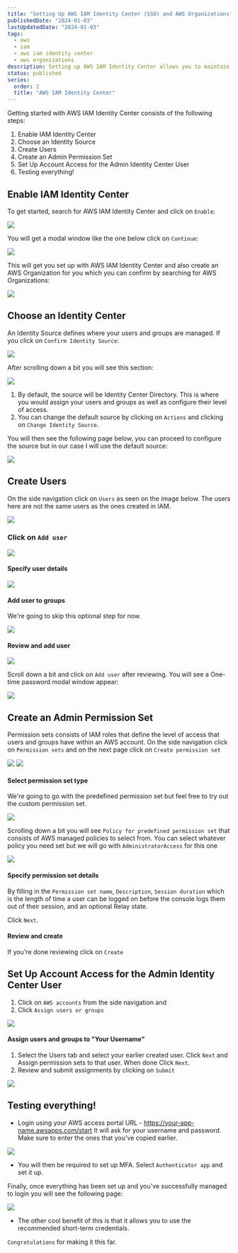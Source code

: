 ```yaml
---
title: "Setting Up AWS IAM Identity Center (SSO) and AWS Organizations"
publishedDate: "2024-01-03"
lastUpdatedDate: "2024-01-03"
tags:
  - aws
  - iam
  - aws iam identity center
  - aws organizations
description: Setting up AWS IAM Identity Center allows you to maintain a secure environment by controlling access, ensuring that only authorized individuals can access specific resources.
status: published
series:
  order: 2
  title: "AWS IAM Identity Center"
---
```


Getting started with AWS IAM Identity Center consists of the following steps:

1. Enable IAM Identity Center
2. Choose an Identity Source
3. Create Users
4. Create an Admin Permission Set
5. Set Up Account Access for the Admin Identity Center User
6. Testing everything!

## Enable IAM Identity Center

To get started, search for AWS IAM Identity Center and click on `Enable`:

<img src="https://website-2023-bucket.s3.af-south-1.amazonaws.com/posts/how-to-set-up-aws-iam-identity-center-and-aws-organizations/1.+Enable+-+IAM+Identity+Center.png" />

You will get a modal window like the one below click on `Continue`:

<img src="https://website-2023-bucket.s3.af-south-1.amazonaws.com/posts/how-to-set-up-aws-iam-identity-center-and-aws-organizations/Enable+-+IAM+Identity+Center+(continue).png" />

This will get you set up with AWS IAM Identity Center and also create an AWS Organization for you which you can confirm by searching for AWS Organizations:

<img src="https://website-2023-bucket.s3.af-south-1.amazonaws.com/posts/how-to-set-up-aws-iam-identity-center-and-aws-organizations/Created+AWS+Organization.png" />

## Choose an Identity Center

An Identity Source defines where your users and groups are managed. If you click on `Confirm Identity Source`:

<img src="https://website-2023-bucket.s3.af-south-1.amazonaws.com/posts/how-to-set-up-aws-iam-identity-center-and-aws-organizations/2.+Confirm+Identity+Source.png" />

After scrolling down a bit you will see this section:

<img src="https://website-2023-bucket.s3.af-south-1.amazonaws.com/posts/how-to-set-up-aws-iam-identity-center-and-aws-organizations/Change+Identity+Source.png" />

1. By default, the source will be Identity Center Directory. This is where you would assign your users and groups as well as configure their level of access.
2. You can change the default source by clicking on `Actions` and clicking on `Change Identity Source`.

You will then see the following page below, you can proceed to configure the source but in our case I will use the default source:

<img src="https://website-2023-bucket.s3.af-south-1.amazonaws.com/posts/how-to-set-up-aws-iam-identity-center-and-aws-organizations/Choose+identity+source.png" />

## Create Users

On the side navigation click on `Users` as seen on the image below. The users here are not the same users as the ones created in IAM.

<img src="https://website-2023-bucket.s3.af-south-1.amazonaws.com/posts/how-to-set-up-aws-iam-identity-center-and-aws-organizations/3.+Create+Users.png" />

### Click on `Add user`

<img src="https://website-2023-bucket.s3.af-south-1.amazonaws.com/posts/how-to-set-up-aws-iam-identity-center-and-aws-organizations/Add+User.png" />

#### Specify user details

<img src="https://website-2023-bucket.s3.af-south-1.amazonaws.com/posts/how-to-set-up-aws-iam-identity-center-and-aws-organizations/Specify+user+details.png" />

#### Add user to groups

We're going to skip this optional step for now.

<img src="https://website-2023-bucket.s3.af-south-1.amazonaws.com/posts/how-to-set-up-aws-iam-identity-center-and-aws-organizations/Add+user+to+groups.png" />

#### Review and add user

<img src="https://website-2023-bucket.s3.af-south-1.amazonaws.com/posts/how-to-set-up-aws-iam-identity-center-and-aws-organizations/Review+and+add+user.png" />

Scroll down a bit and click on `Add user` after reviewing. You will see a One-time password modal window appear:

<img src="https://website-2023-bucket.s3.af-south-1.amazonaws.com/posts/how-to-set-up-aws-iam-identity-center-and-aws-organizations/One+time+password.png" />

## Create an Admin Permission Set

Permission sets consists of IAM roles that define the level of access that users and groups have within an AWS account. On the side navigation click on `Permission sets` and on the next page click on `Create permission set`

<img src="https://website-2023-bucket.s3.af-south-1.amazonaws.com/posts/how-to-set-up-aws-iam-identity-center-and-aws-organizations/4.+Create+an+Admin+Permission+Set.png" />
<img src="https://website-2023-bucket.s3.af-south-1.amazonaws.com/posts/how-to-set-up-aws-iam-identity-center-and-aws-organizations/Create+permission+set.png" />

#### Select permission set type

We're going to go with the predefined permission set but feel free to try out the custom permission set.

<img src="https://website-2023-bucket.s3.af-south-1.amazonaws.com/posts/how-to-set-up-aws-iam-identity-center-and-aws-organizations/Select+permission+set+type.png" />

Scrolling down a bit you will see `Policy for predefined permission set` that consists of AWS managed policies to select from. You can select whatever policy you need set but we will go with `AdministratorAccess` for this one

<img src="https://website-2023-bucket.s3.af-south-1.amazonaws.com/posts/how-to-set-up-aws-iam-identity-center-and-aws-organizations/Policy+for+predefined+permission+set.png" />

#### Specify permission set details

By filling in the `Permission set name`, `Description`, `Session duration` which is the length of time a user can be logged on before the console logs them out of their session, and an optional Relay state.

Click `Next`.

#### Review and create

If you're done reviewing click on `Create`

## Set Up Account Access for the Admin Identity Center User

1. Click on `AWS accounts` from the side navigation and
2. Click `Assign users or groups`

<img src="https://website-2023-bucket.s3.af-south-1.amazonaws.com/posts/how-to-set-up-aws-iam-identity-center-and-aws-organizations/5.+AWS+accounts.png" />

#### Assign users and groups to "Your Username"

1. Select the Users tab and select your earlier created user. Click `Next` and Assign permission sets to that user. When done Click `Next`.
2. Review and submit assignments by clicking on `Submit`

<img src="https://website-2023-bucket.s3.af-south-1.amazonaws.com/posts/how-to-set-up-aws-iam-identity-center-and-aws-organizations/Assign+users+and+groups.png" />

## Testing everything!

- Login using your AWS access portal URL - https://your-app-name.awsapps.com/start
  It will ask for your username and password. Make sure to enter the ones that you've copied earlier.

<img src="https://website-2023-bucket.s3.af-south-1.amazonaws.com/posts/how-to-set-up-aws-iam-identity-center-and-aws-organizations/AWS+access+portal+URL.png" />

- You will then be required to set up MFA. Select `Authenticator app` and set it up.

Finally, once everything has been set up and you've successfully managed to login you will see the following page:

<img src="https://website-2023-bucket.s3.af-south-1.amazonaws.com/posts/how-to-set-up-aws-iam-identity-center-and-aws-organizations/AWS+portal+sso+accounts.png" />

- The other cool benefit of this is that it allows you to use the recommended short-term credentials.

`Congratulations` for making it this far.
